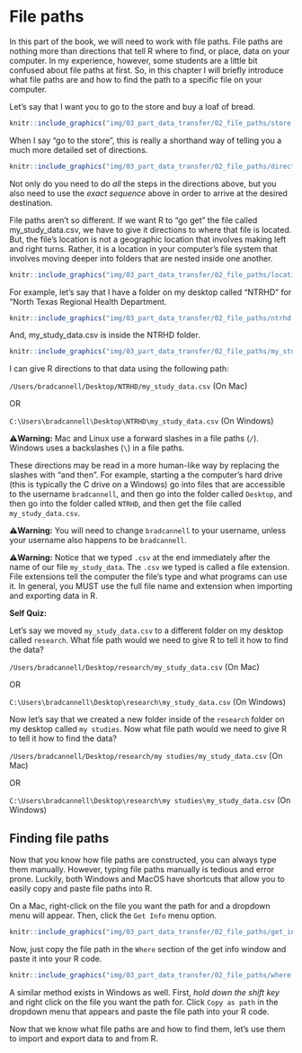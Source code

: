 # File paths

<!-- 
This chapter gives an overview of file paths.

Maybe start with importing data and then come back to this?
-->

In this part of the book, we will need to work with file paths. File paths are nothing more than directions that tell R where to find, or place, data on your computer. In my experience, however, some students are a little bit confused about file paths at first. So, in this chapter I will briefly introduce what file paths are and how to find the path to a specific file on your computer.

Let’s say that I want you to go to the store and buy a loaf of bread.

```r
knitr::include_graphics("img/03_part_data_transfer/02_file_paths/store.png")
```

When I say “go to the store”, this is really a shorthand way of telling you a much more detailed set of directions. 

```r
knitr::include_graphics("img/03_part_data_transfer/02_file_paths/directions.png")
```

Not only do you need to do _all_ the steps in the directions above, but you also need to use the _exact sequence_ above in order to arrive at the desired destination.

File paths aren't so different. If we want R to "go get" the file called my_study_data.csv, we have to give it directions to where that file is located. But, the file's location is not a geographic location that involves making left and right turns. Rather, it is a location in your computer's file system that involves moving deeper into folders that are nested inside one another.

```r
knitr::include_graphics("img/03_part_data_transfer/02_file_paths/locations.png")
```

For example, let's say that I have a folder on my desktop called "NTRHD" for "North Texas Regional Health Department.

```r
knitr::include_graphics("img/03_part_data_transfer/02_file_paths/ntrhd.png")
```

And, my_study_data.csv is inside the NTRHD folder.

```r
knitr::include_graphics("img/03_part_data_transfer/02_file_paths/my_study_data.png")
```

I can give R directions to that data using the following path:

`/Users/bradcannell/Desktop/NTRHD/my_study_data.csv` (On Mac)

OR

`C:\Users\bradcannell\Desktop\NTRHD\my_study_data.csv` (On Windows)

<p class="warning"> ⚠️**Warning:** Mac and Linux use a forward slashes in a file paths (`/`). Windows uses a backslashes (`\`) in a file paths.</p>

These directions may be read in a more human-like way by replacing the slashes with "and then". For example, starting a the computer's hard drive (this is typically the C drive on a Windows) go into files that are accessible to the username `bradcannell`, and then go into the folder called `Desktop`, and then go into the folder called `NTRHD`, and then get the file called `my_study_data.csv`. 

<p class="warning"> ⚠️**Warning:** You will need to change `bradcannell` to your username, unless your username also happens to be `bradcannell`.</p>

<p class="warning"> ⚠️**Warning:** Notice that we typed `.csv` at the end immediately after the name of our file `my_study_data`. The `.csv` we typed is called a file extension. File extensions tell the computer the file's type and what programs can use it. In general, you MUST use the full file name and extension when importing and exporting data in R.</p>

**Self Quiz:**

Let's say we moved `my_study_data.csv` to a different folder on my desktop called `research`. What file path would we need to give R to tell it how to find the data?


`/Users/bradcannell/Desktop/research/my_study_data.csv` (On Mac)

OR

`C:\Users\bradcannell\Desktop\research\my_study_data.csv` (On Windows)

Now let's say that we created a new folder inside of the `research` folder on my desktop called `my studies`. Now what file path would we need to give R to tell it how to find the data?

`/Users/bradcannell/Desktop/research/my studies/my_study_data.csv` (On Mac)

OR

`C:\Users\bradcannell\Desktop\research\my studies\my_study_data.csv` (On Windows)

## Finding file paths

Now that you know how file paths are constructed, you can always type them manually. However, typing file paths manually is tedious and error prone. Luckily, both Windows and MacOS have shortcuts that allow you to easily copy and paste file paths into R.

On a Mac, right-click on the file you want the path for and a dropdown menu will appear. Then, click the `Get Info` menu option.

```r
knitr::include_graphics("img/03_part_data_transfer/02_file_paths/get_info.png")
```

Now, just copy the file path in the `Where` section of the get info window and paste it into your R code.

```r
knitr::include_graphics("img/03_part_data_transfer/02_file_paths/where.png")
```

A similar method exists in Windows as well. First, _hold down the shift key_ and right click on the file you want the path for. Click `Copy as path` in the dropdown menu that appears and paste the file path into your R code.

Now that we know what file paths are and how to find them, let's use them to import and export data to and from R.
